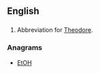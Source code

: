 ==English==

==={{abbreviation-old|en}}===
{{head|en}}
# Abbreviation for [[Theodore]].

===Anagrams===
* [[EtOH#English|EtOH]]